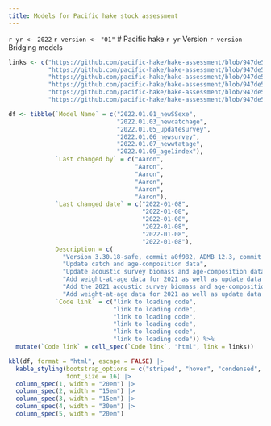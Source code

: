 ```yaml
---
title: Models for Pacific hake stock assessment
---
```


`r yr <- 2022`
`r version <- "01"`
# Pacific hake `r yr` Version `r version` Bridging models

```r
links <- c("https://github.com/pacific-hake/hake-assessment/blob/947de55a5943aa6ca471e7e1077720c3c19682be/R/model-setup.R#L137",
           "https://github.com/pacific-hake/hake-assessment/blob/947de55a5943aa6ca471e7e1077720c3c19682be/R/model-setup.R#L137",
           "https://github.com/pacific-hake/hake-assessment/blob/947de55a5943aa6ca471e7e1077720c3c19682be/R/model-setup.R#L137",
           "https://github.com/pacific-hake/hake-assessment/blob/947de55a5943aa6ca471e7e1077720c3c19682be/R/model-setup.R#L137",
           "https://github.com/pacific-hake/hake-assessment/blob/947de55a5943aa6ca471e7e1077720c3c19682be/R/model-setup.R#L137",
           "https://github.com/pacific-hake/hake-assessment/blob/947de55a5943aa6ca471e7e1077720c3c19682be/R/model-setup.R#L137")

df <- tibble(`Model Name` = c("2022.01.01_newSSexe",
                              "2022.01.03_newcatchage",
                              "2022.01.05_updatesurvey",
                              "2022.01.06_newsurvey",
                              "2022.01.07_newwtatage",
                              "2022.01.09_age1index"),
             `Last changed by` = c("Aaron",
                                   "Aaron",
                                   "Aaron",
                                   "Aaron",
                                   "Aaron",
                                   "Aaron"),
             `Last changed date` = c("2022-01-08",
                                     "2022-01-08",
                                     "2022-01-08",
                                     "2022-01-08",
                                     "2022-01-08",
                                     "2022-01-08"),
             Description = c(
               "Version 3.30.18-safe, commit a0f982, ADMB 12.3, commit 1376cb",
               "Update catch and age-composition data",
               "Update acoustic survey biomass and age-composition data from years prior to 2021",
               "Add weight-at-age data for 2021 as well as update data for years prior",
               "Add the 2021 acoustic survey biomass and age-composition estimates",
               "Add weight-at-age data for 2021 as well as update data for years prior"),
             `Code link` = c("link to loading code",
                             "link to loading code",
                             "link to loading code",
                             "link to loading code",
                             "link to loading code",
                             "link to loading code")) %>%
  mutate(`Code link` = cell_spec(`Code link`, "html", link = links))

kbl(df, format = "html", escape = FALSE) |> 
  kable_styling(bootstrap_options = c("striped", "hover", "condensed", "responsive"),
                font_size = 16) |> 
  column_spec(1, width = "20em") |> 
  column_spec(2, width = "15em") |> 
  column_spec(3, width = "15em") |> 
  column_spec(4, width = "30em") |> 
  column_spec(5, width = "20em")
```